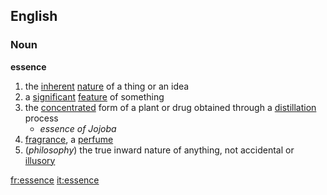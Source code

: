 ==English==
===Noun===
'''essence'''
# the [[inherent]] [[nature]] of a thing or an idea
# a [[significant]] [[feature]] of something
# the [[concentrated]] form of a plant or drug obtained through a [[distillation]] process
#* ''essence of Jojoba''
# [[fragrance]], a [[perfume]]
# (''philosophy'') the true inward nature of anything, not accidental or [[illusory]]

[[fr:essence]]
[[it:essence]]